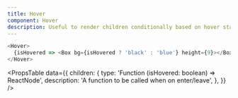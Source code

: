 ```yaml
---
title: Hover
component: Hover
description: Useful to render children conditionally based on hover state.
---
```


```js live removeFragment
<Hover>
  {isHovered => <Box bg={isHovered ? 'black' : 'blue'} height={9}></Box>}
</Hover>
```

<PropsTable
  data={{
    children: {
      type: 'Function (isHovered: boolean) => ReactNode',
      description: 'A function to be called when on enter/leave',
    },
  }}
/>
